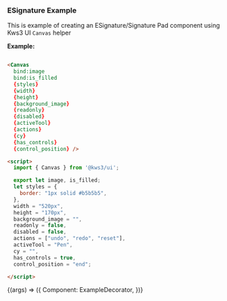 

<Version />

<Meta title="Canvas/Example" />


### ESignature Example

This is example of creating an ESignature/Signature Pad component using Kws3 UI `Canvas` helper  

**Example:**

```html

<Canvas
  bind:image
  bind:is_filled
  {styles}
  {width}
  {height}
  {background_image}
  {readonly}
  {disabled}
  {activeTool}
  {actions}
  {cy}
  {has_controls}
  {control_position} />

<script>
  import { Canvas } from '@kws3/ui';

  export let image, is_filled;
  let styles = {
    border: "1px solid #b5b5b5",
  },
  width = "520px",
  height = "170px",
  background_image = "",
  readonly = false,
  disabled = false,
  actions = ["undo", "redo", "reset"],
  activeTool = "Pen",
  cy = "",
  has_controls = true,
  control_position = "end";

</script>

```

<Story name="Example" args={{}}>
  {(args) => ({
    Component: ExampleDecorator,
  })}
</Story>
